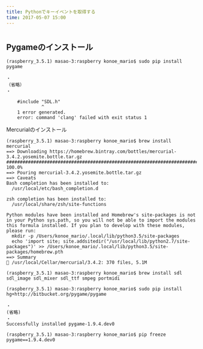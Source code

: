 ```yaml
---
title: Pythonでキーイベントを取得する
time: 2017-05-07 15:00
---
```


# #

## Pygameのインストール

```
(raspberry_3.5.1) masao-3:raspberry konoe_mario$ sudo pip install pygame

・
（省略）
・

    #include "SDL.h"
             ^
    1 error generated.
    error: command 'clang' failed with exit status 1
```

Mercurialのインストール

```
(raspberry_3.5.1) masao-3:raspberry konoe_mario$ brew install mercurial
==> Downloading https://homebrew.bintray.com/bottles/mercurial-3.4.2.yosemite.bottle.tar.gz
######################################################################## 100.0%
==> Pouring mercurial-3.4.2.yosemite.bottle.tar.gz
==> Caveats
Bash completion has been installed to:
  /usr/local/etc/bash_completion.d

zsh completion has been installed to:
  /usr/local/share/zsh/site-functions

Python modules have been installed and Homebrew's site-packages is not
in your Python sys.path, so you will not be able to import the modules
this formula installed. If you plan to develop with these modules,
please run:
  mkdir -p /Users/konoe_mario/.local/lib/python3.5/site-packages
  echo 'import site; site.addsitedir("/usr/local/lib/python2.7/site-packages")' >> /Users/konoe_mario/.local/lib/python3.5/site-packages/homebrew.pth
==> Summary
🍺 /usr/local/Cellar/mercurial/3.4.2: 370 files, 5.1M
```

```
(raspberry_3.5.1) masao-3:raspberry konoe_mario$ brew install sdl sdl_image sdl_mixer sdl_ttf smpeg portmidi
```

```
(raspberry_3.5.1) masao-3:raspberry konoe_mario$ sudo pip install hg+http://bitbucket.org/pygame/pygame

・
(省略)
・
Successfully installed pygame-1.9.4.dev0

(raspberry_3.5.1) masao-3:raspberry konoe_mario$ pip freeze
pygame==1.9.4.dev0
```
